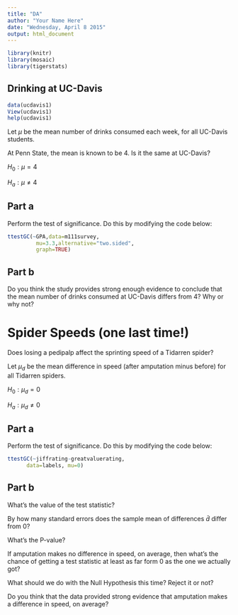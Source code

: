 ```yaml
---
title: "DA"
author: "Your Name Here"
date: "Wednesday, April 8 2015"
output: html_document
---
```


```r
library(knitr)
library(mosaic)
library(tigerstats)
```


## Drinking at UC-Davis

```r
data(ucdavis1)
View(ucdavis1)
help(ucdavis1)
```


Let $\mu$ be the mean number of drinks consumed each week, for all UC-Davis students.

At Penn State, the mean is known to be 4. Is it the same at UC-Davis?

$H_0:  \mu = 4$

$H_a:  \mu \neq 4$

## Part a

Perform the test of significance.  Do this by modifying the code below:

```r
ttestGC(~GPA,data=m111survey,
         mu=3.3,alternative="two.sided",
         graph=TRUE)
```


## Part b

Do you think the study provides strong enough evidence to conclude that the mean number of drinks consumed at UC-Davis differs from 4?  Why or why not?



# Spider Speeds (one last time!)

Does losing a pedipalp affect the sprinting speed of a Tidarren spider?

Let $\mu_d$ be the mean difference in speed (after amputation minus before) for all Tidarren spiders.

$H_0:  \mu_d = 0$

$H_a:  \mu_d \neq 0$


## Part a


Perform the test of significance.  Do this by modifying the code below:

```r
ttestGC(~jiffrating-greatvaluerating,
      data=labels, mu=0)
```


## Part b

What's the value of the test statistic?


By how many standard errors does the sample mean of differences $\bar{d}$ differ from 0?


What's the P-value?


If amputation makes no difference in speed, on average, then what's the chance of getting a test statistic at least as far form 0 as the one we actually got?


What should we do with the Null Hypothesis this time?  Reject it or not?


Do you think that the data provided strong evidence that amputation makes a difference in speed, on average?

